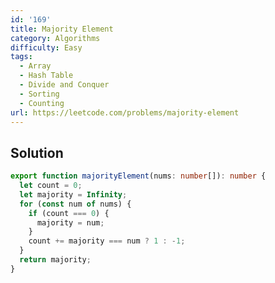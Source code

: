 ```yaml
---
id: '169'
title: Majority Element
category: Algorithms
difficulty: Easy
tags:
  - Array
  - Hash Table
  - Divide and Conquer
  - Sorting
  - Counting
url: https://leetcode.com/problems/majority-element
---
```


## Solution

```typescript filename="solution.ts" copy
export function majorityElement(nums: number[]): number {
  let count = 0;
  let majority = Infinity;
  for (const num of nums) {
    if (count === 0) {
      majority = num;
    }
    count += majority === num ? 1 : -1;
  }
  return majority;
}
```
